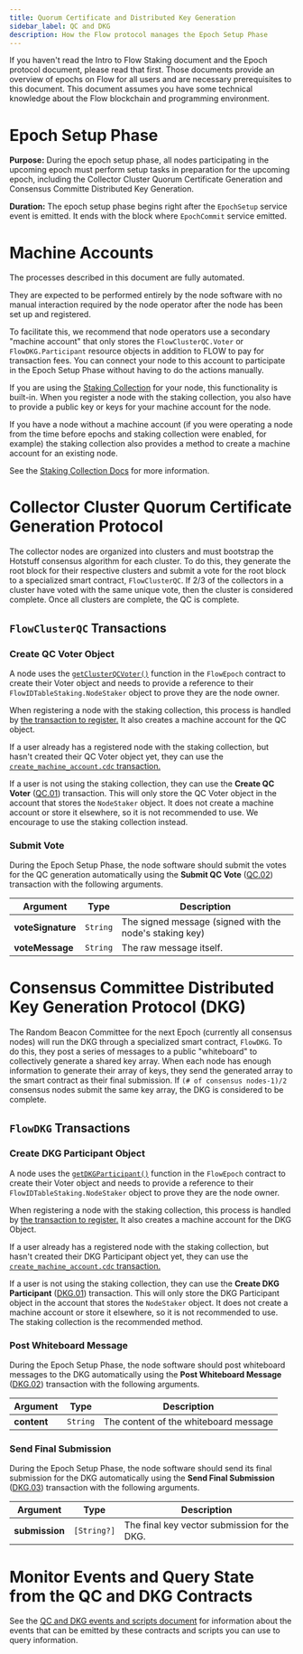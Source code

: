 ```yaml
---
title: Quorum Certificate and Distributed Key Generation
sidebar_label: QC and DKG
description: How the Flow protocol manages the Epoch Setup Phase
---
```


<Callout type="warning">
  If you haven't read the Intro to Flow Staking document and the Epoch protocol document,
  please read that first. Those documents provide an overview of epochs on Flow for
  all users and are necessary prerequisites to this document.
</Callout>
<Callout type="warning">
  This document assumes you have some technical knowledge about the Flow
  blockchain and programming environment.
</Callout>


# Epoch Setup Phase

**Purpose:** During the epoch setup phase, all nodes participating in the upcoming epoch
must perform setup tasks in preparation for the upcoming epoch, including
the Collector Cluster Quorum Certificate Generation and Consensus Committe Distributed Key Generation.

**Duration:** The epoch setup phase begins right after the `EpochSetup` service event is emitted.
It ends with the block where `EpochCommit` service emitted.

# Machine Accounts

The processes described in this document are fully automated.

They are expected to be performed entirely by the node software with no manual
interaction required by the node operator after the node has been set up and registered.

To facilitate this, we recommend that node operators use a secondary "machine account"
that only stores the `FlowClusterQC.Voter` or `FlowDKG.Participant` resource objects
in addition to FLOW to pay for transaction fees. You can connect your node to this account
to participate in the Epoch Setup Phase without having to do the actions manually.

If you are using the [Staking Collection](./staking-collection) for your node,
this functionality is built-in. When you register a node with the staking collection,
you also have to provide a public key or keys for your machine account for the node.

If you have a node without a machine account (if you were operating a node from the time
before epochs and staking collection were enabled, for example) the staking collection
also provides a method to create a machine account for an existing node.

See the [Staking Collection Docs](./14-staking-collection.mdx#machine-account-support)
for more information.

# Collector Cluster Quorum Certificate Generation Protocol

The collector nodes are organized into clusters and must bootstrap
the Hotstuff consensus algorithm for each cluster. To do this,
they generate the root block for their respective clusters
and submit a vote for the root block to a specialized smart contract, `FlowClusterQC`.
If 2/3 of the collectors in a cluster have voted with the same unique vote,
then the cluster is considered complete.
Once all clusters are complete, the QC is complete.

## `FlowClusterQC` Transactions

### Create QC Voter Object

A node uses the [`getClusterQCVoter()`](https://github.com/onflow/flow-core-contracts/blob/master/contracts/epochs/FlowEpoch.cdc#L732)
function in the `FlowEpoch` contract to create their Voter object and needs to provide
a reference to their `FlowIDTableStaking.NodeStaker` object to prove they are the node owner.

When registering a node with the staking collection, this process is handled by
[the transaction to register.](./14-staking-collection.mdx#register-a-new-staked-node)
It also creates a machine account for the QC object.

If a user already has a registered node with the staking collection, but hasn't created their QC Voter object yet,
they can use the [`create_machine_account.cdc` transaction.](./14-staking-collection.mdx#create-a-machine-account-for-an-existing-node)

If a user is not using the staking collection, they can use the **Create QC Voter** ([QC.01](../../core-contracts/07-epoch-contract-reference.md#quorum-certificate-transactions-and-scripts))
transaction. This will only store the QC Voter object in the account that stores the `NodeStaker` object.
It does not create a machine account or store it elsewhere, so it is not recommended to use. We encourage to use the staking collection instead.

### Submit Vote

During the Epoch Setup Phase, the node software should submit the votes for the QC generation
automatically using the **Submit QC Vote** ([QC.02](../../core-contracts/07-epoch-contract-reference.md#quorum-certificate-transactions-and-scripts))
transaction with the following arguments.

| Argument                | Type     | Description |
|-------------------------|----------|-------------|
| **voteSignature**       | `String` | The signed message (signed with the node's staking key) |
| **voteMessage**         | `String` | The raw message itself. |

# Consensus Committee Distributed Key Generation Protocol (DKG)

The Random Beacon Committee for the next Epoch (currently all consensus nodes)
will run the DKG through a specialized smart contract, `FlowDKG`.
To do this, they post a series of messages to a public "whiteboard" to 
collectively generate a shared key array. When each node has enough information
to generate their array of keys, they send the generated array to the smart contract
as their final submission.
If `(# of consensus nodes-1)/2` consensus nodes submit the same key array,
the DKG is considered to be complete.

## `FlowDKG` Transactions

### Create DKG Participant Object

A node uses the [`getDKGParticipant()`](https://github.com/onflow/flow-core-contracts/blob/master/contracts/epochs/FlowEpoch.cdc#L746)
function in the `FlowEpoch` contract to create their Voter object and needs to provide
a reference to their `FlowIDTableStaking.NodeStaker` object to prove they are the node owner.

When registering a node with the staking collection, this process is handled by
[the transaction to register.](./14-staking-collection.mdx#register-a-new-staked-node)
It also creates a machine account for the DKG Object.

If a user already has a registered node with the staking collection, but hasn't created their DKG Participant object yet,
they can use the [`create_machine_account.cdc` transaction.](./14-staking-collection.mdx#create-a-machine-account-for-an-existing-node)

If a user is not using the staking collection, they can use the **Create DKG Participant** ([DKG.01](../../core-contracts/07-epoch-contract-reference.md#dkg-transactions-and-scripts))
transaction. This will only store the DKG Participant object in the account that stores the `NodeStaker` object.
It does not create a machine account or store it elsewhere, so it is not recommended to use. 
The staking collection is the recommended method.

### Post Whiteboard Message

During the Epoch Setup Phase, the node software should post whiteboard messages to the DKG
automatically using the **Post Whiteboard Message** ([DKG.02](../../core-contracts/07-epoch-contract-reference.md#dkg-transactions-and-scripts))
transaction with the following arguments.

| Argument          | Type     | Description |
|-------------------|----------|-------------|
| **content**       | `String` | The content of the whiteboard message |

### Send Final Submission

During the Epoch Setup Phase, the node software should send its final submission for the DKG
automatically using the **Send Final Submission** ([DKG.03](../../core-contracts/07-epoch-contract-reference.md#dkg-transactions-and-scripts))
transaction with the following arguments.

| Argument           | Type        | Description |
|--------------------|-------------|-------------|
| **submission**     | `[String?]` | The final key vector submission for the DKG. |

# Monitor Events and Query State from the QC and DKG Contracts

See the [QC and DKG events and scripts document](./qc-dkg-scripts-events) for information
about the events that can be emitted by these contracts and scripts you can use to query information.

